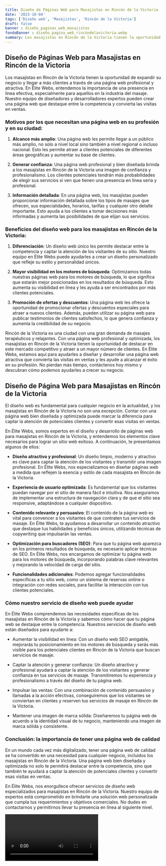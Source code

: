 ```yaml
---
title: Diseño de Páginas Web para Masajistas en Rincón de la Victoria
date: '2023-10-04'
tags: ['Diseño web', 'Masajistas', 'Rincón de la Victoria']
draft: false
banner : diseño_paginas_web_masajistas
fondoBanner : diseño_pagina_web_rincóndelavictoria.webp
summary: Los masajistas en Rincón de la Victoria tienen la oportunidad de expandir su negocio y llegar a más clientes a través de una página web profesional y atractiva. En Élite Webs, entendemos la importancia de una presencia en línea efectiva, especialmente para aquellos en la industria del masaje. Nuestro equipo de diseñadores y desarrolladores expertos pueden crear una página web que destaque entre la competencia y convierta las visitas en ventas.
---
```


## Diseño de Páginas Web para Masajistas en Rincón de la Victoria

Los masajistas en Rincón de la Victoria tienen la oportunidad de expandir su negocio y llegar a más clientes a través de una página web profesional y atractiva. En Élite Webs, entendemos la importancia de una presencia en línea efectiva, especialmente para aquellos en la industria del masaje. Nuestro equipo de diseñadores y desarrolladores expertos pueden crear una página web que destaque entre la competencia y convierta las visitas en ventas.

### Motivos por los que necesitan una página web en su profesión y en su ciudad:

1. **Alcance más amplio**: Una página web les permite llegar a un público más amplio, no solo a nivel local sino también a nivel regional o incluso nacional. Esto les permite atraer a clientes potenciales de diferentes áreas geográficas y aumentar su base de clientes.

2. **Generar confianza**: Una página web profesional y bien diseñada brinda a los masajistas en Rincón de la Victoria una imagen de confianza y profesionalismo. Los clientes potenciales tendrán más probabilidades de elegir sus servicios si ven que tienen una presencia en línea seria y profesional.

3. **Información detallada**: En una página web, los masajistas pueden proporcionar información detallada sobre los tipos de masajes que ofrecen, sus especialidades, horarios, tarifas y cualquier otro detalle importante. Esto ayuda a los clientes a tomar decisiones más informadas y aumenta las posibilidades de que elijan sus servicios.

### Beneficios del diseño web para los masajistas en Rincón de la Victoria:

1. **Diferenciación**: Un diseño web único les permite destacar entre la competencia y captar la atención de los visitantes de su sitio. Nuestro equipo en Élite Webs puede ayudarles a crear un diseño personalizado que refleje su estilo y personalidad únicos.

2. **Mayor visibilidad en los motores de búsqueda**: Optimizamos todas nuestras páginas web para los motores de búsqueda, lo que significa que estarán mejor posicionadas en los resultados de búsqueda. Esto aumenta su visibilidad en línea y les ayuda a ser encontrados por más clientes potenciales.

3. **Promoción de ofertas y descuentos**: Una página web les ofrece la oportunidad de promocionar ofertas y descuentos especiales para atraer a nuevos clientes. Además, pueden utilizar su página web para publicar testimonios de clientes satisfechos, lo que genera confianza y aumenta la credibilidad de su negocio.

Rincón de la Victoria es una ciudad con una gran demanda de masajes terapéuticos y relajantes. Con una página web profesional y optimizada, los masajistas en Rincón de la Victoria tienen la oportunidad de destacar en este mercado competitivo y atraer a un mayor número de clientes. En Élite Webs, estamos aquí para ayudarles a diseñar y desarrollar una página web atractiva que convierta las visitas en ventas y les ayude a alcanzar el éxito en su profesión. No pierdan más tiempo, contáctenos hoy mismo y descubran cómo podemos ayudarles a crecer su negocio.

<GifSeo />

<Cta />

## Diseño de Página Web para Masajistas en Rincón de la Victoria

El diseño web es fundamental para cualquier negocio en la actualidad, y los masajistas en Rincón de la Victoria no son una excepción. Contar con una página web bien diseñada y optimizada puede marcar la diferencia para captar la atención de potenciales clientes y convertir esas visitas en ventas.

En Élite Webs, somos expertos en el diseño y desarrollo de páginas web para masajistas en Rincón de la Victoria, y entendemos los elementos clave necesarios para lograr un sitio web exitoso. A continuación, te presentamos algunos de ellos:

- **Diseño atractivo y profesional**: Un diseño limpio, moderno y atractivo es clave para captar la atención de los visitantes y transmitir una imagen profesional. En Élite Webs, nos especializamos en diseñar páginas web a medida que reflejen la esencia y estilo de cada masajista en Rincón de la Victoria.

- **Experiencia de usuario optimizada**: Es fundamental que los visitantes puedan navegar por el sitio de manera fácil e intuitiva. Nos aseguramos de implementar una estructura de navegación clara y de que el sitio sea responsive, adaptándose a cualquier dispositivo.

- **Contenido relevante y persuasivo**: El contenido de la página web es vital para convencer a los visitantes de que contraten tus servicios de masaje. En Élite Webs, te ayudamos a desarrollar un contenido atractivo que destaque tus habilidades y beneficios únicos, utilizando técnicas de copywriting que impulsarán las ventas.

- **Optimización para buscadores (SEO)**: Para que tu página web aparezca en los primeros resultados de búsqueda, es necesario aplicar técnicas de SEO. En Élite Webs, nos encargamos de optimizar tu página web para los motores de búsqueda, incorporando palabras clave relevantes y mejorando la velocidad de carga del sitio.

- **Funcionalidades adicionales**: Podemos agregar funcionalidades específicas a tu sitio web, como un sistema de reservas online o integración con redes sociales, para facilitar la interacción con tus clientes potenciales.

### Cómo nuestro servicio de diseño web puede ayudar

En Élite Webs comprendemos las necesidades específicas de los masajistas en Rincón de la Victoria y sabemos cómo hacer que tu página web se destaque entre la competencia. Nuestros servicios de diseño web están diseñados para ayudarte a:

- Aumentar la visibilidad en línea: Con un diseño web SEO amigable, mejorarás tu posicionamiento en los motores de búsqueda y serás más visible para los potenciales clientes en Rincón de la Victoria que buscan servicios de masaje.

- Captar la atención y generar confianza: Un diseño atractivo y profesional ayudará a captar la atención de los visitantes y generar confianza en tus servicios de masaje. Transmitiremos tu experiencia y profesionalismo a través del diseño de tu página web.

- Impulsar las ventas: Con una combinación de contenido persuasivo y llamadas a la acción efectivas, conseguiremos que los visitantes se conviertan en clientes y reserven tus servicios de masaje en Rincón de la Victoria.

- Mantener una imagen de marca sólida: Diseñaremos tu página web de acuerdo a la identidad visual de tu negocio, manteniendo una imagen de marca sólida y consistente.

### Conclusión: la importancia de tener una página web de calidad

En un mundo cada vez más digitalizado, tener una página web de calidad se ha convertido en una necesidad para cualquier negocio, incluidos los masajistas en Rincón de la Victoria. Una página web bien diseñada y optimizada no solo te permitirá destacar entre la competencia, sino que también te ayudará a captar la atención de potenciales clientes y convertir esas visitas en ventas.

En Élite Webs, nos enorgullece ofrecer servicios de diseño web especializados para masajistas en Rincón de la Victoria. Nuestro equipo de expertos está comprometido en brindarte una solución web personalizada que cumpla tus requerimientos y objetivos comerciales. No dudes en contactarnos y permitirnos llevar tu presencia en línea al siguiente nivel.

<Video />

<CtaBot job='Masajistas' city='Rincón de la Victoria'/>

<Gmaps query='Rincón de la Victoria+españa+maps' />